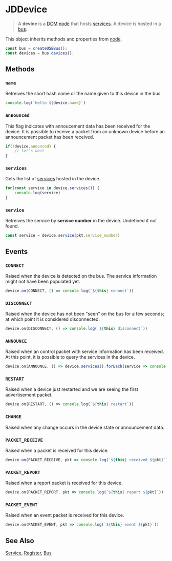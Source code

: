 

# JDDevice

> A **device** is a [DOM](/clients/web/dom) [node](/clients/web/dom/node)
that hosts [services](/clients/web/dom/service). A device is hosted in a [bus](/clients/web/dom/bus).

<DeviceList />

This object inherits methods and properties from [node](/clients/web/dom/node).

```javascript
const bus = createUSBBus();
const devices = bus.devices();
```

## Methods

### ```name```

Retreives the short hash name or the name given to this device in the bus.

```javascript
console.log(`hello ${device.name}`)
```

### ```announced```

This flag indicates with annoucement data has been received for the device.
It is possible to receive a packet from an unknown device before an announcement packet has been received.

```javascript
if(!device.annonced) {
    // let's wait
}
```

### ``services``

Gets the list of [services](/clients/web/dom/service) hosted in the device.

```javascript
for(const service in device.services()) {
    console.log(service)
}
```

### ``service``

Retreives the service by **service number** in the device. Undefined if not found.

```javascript
const service = device.service(pkt.service_number)
```

## Events

### ``CONNECT``

Raised when the device is detected on the bus. The service information might not have been populated yet.

```javascript
device.on(CONNECT, () => console.log(`${this} connect`))
```

### ``DISCONNECT``

Raised when the device has not been "seen" on the bus for a few seconds; at which point it is considered disconnected.

```javascript
device.on(DISCONNECT, () => console.log(`${this} disconnect`))
```

### ``ANNOUNCE``


Raised when an control packet with service information has been received. At this point, it is possible to query
the services in the device.

```javascript
device.on(ANNOUNCE, () => device.services().forEach(service => console.log(service)))
```

### ``RESTART``

Raised when a device just restarted and we are seeing the first advertisement packet.

```javascript
device.on(RESTART, () => console.log(`${this} restart`))
```

### ``CHANGE``

Raised when any change occurs in the device state or announcement data.

### ``PACKET_RECEIVE``

Raised when a packet is received for this device.

```javascript
device.on(PACKET_RECEIVE, pkt => console.log(`${this} received ${pkt}`))
```

### ``PACKET_REPORT``

Raised when a report packet is received for this device.

```javascript
device.on(PACKET_REPORT, pkt => console.log(`${this} report ${pkt}`))
```

### ``PACKET_EVENT``

Raised when an event packet is received for this device.

```javascript
device.on(PACKET_EVENT, pkt => console.log(`${this} event ${pkt}`))
```

## See Also

[Service](/clients/web/dom/service), [Register](/clients/web/dom/register), [Bus](/clients/web/dom/bus)